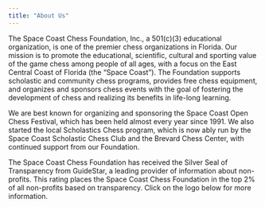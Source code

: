 ```yaml
---
title: "About Us"
---
```


The Space Coast Chess Foundation, Inc., a 501(c)(3) educational organization, is one of the premier chess organizations in Florida. Our mission is to promote the educational, scientific, cultural and sporting value of the game chess among people of all ages, with a focus on the East Central Coast of Florida (the “Space Coast”). The Foundation supports scholastic and community chess programs, provides free chess equipment, and organizes and sponsors chess events with the goal of fostering the development of chess and realizing its benefits in life-long learning.

We are best known for organizing and sponsoring the Space Coast Open Chess Festival, which has been held almost every year since 1991. We also started the local Scholastics Chess program, which is now ably run by the Space Coast Scholastic Chess Club and the Brevard Chess Center, with continued support from our Foundation.

The Space Coast Chess Foundation has received the Silver Seal of Transparency from GuideStar, a leading provider of information about non-profits. This rating places the Space Coast Chess Foundation in the top 2% of all non-profits based on transparency. Click on the logo below for more information.